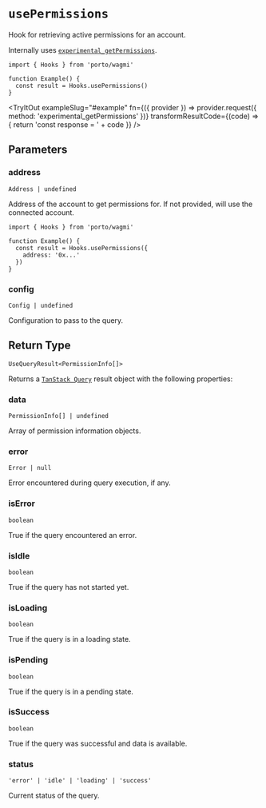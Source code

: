 
# `usePermissions`

Hook for retrieving active permissions for an account.

Internally uses [`experimental_getPermissions`](/sdk/rpc/experimental_getPermissions).

```tsx
import { Hooks } from 'porto/wagmi'

function Example() {
  const result = Hooks.usePermissions()
}
```

<TryItOut
  exampleSlug="#example"
  fn={({ provider }) => provider.request({ method: 'experimental_getPermissions' })}
  transformResultCode={(code) => {
    return 'const response = ' + code
  }}
/>

## Parameters

### address

`Address | undefined`

Address of the account to get permissions for. If not provided, will use the connected account.

```tsx
import { Hooks } from 'porto/wagmi'

function Example() {
  const result = Hooks.usePermissions({
    address: '0x...'
  })
}
```

### config

`Config | undefined`

Configuration to pass to the query.

## Return Type

```tsx
UseQueryResult<PermissionInfo[]>
```

Returns a [`TanStack Query`](https://tanstack.com/query/latest) result object with the following properties:

### data

`PermissionInfo[] | undefined`

Array of permission information objects.

### error

`Error | null`

Error encountered during query execution, if any.

### isError

`boolean`

True if the query encountered an error.

### isIdle

`boolean`

True if the query has not started yet.

### isLoading

`boolean`

True if the query is in a loading state.

### isPending

`boolean`

True if the query is in a pending state.

### isSuccess

`boolean`

True if the query was successful and data is available.

### status

`'error' | 'idle' | 'loading' | 'success'`

Current status of the query.
